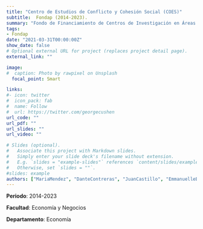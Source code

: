 ```yaml
---
title: "Centro de Estudios de Conflicto y Cohesión Social (COES)"
subtitle:  Fondap (2014-2023).
summary: "Fondo de Financiamiento de Centros de Investigación en Áreas Prioritarias"
tags:
- Fondap
date: "2021-03-31T00:00:00Z"
show_date: false
# Optional external URL for project (replaces project detail page).
external_link: ""

image:
#  caption: Photo by rawpixel on Unsplash
  focal_point: Smart

links:
#- icon: twitter
#  icon_pack: fab
#  name: Follow
#  url: https://twitter.com/georgecushen
url_code: ""
url_pdf: ""
url_slides: ""
url_video: ""

# Slides (optional).
#   Associate this project with Markdown slides.
#   Simply enter your slide deck's filename without extension.
#   E.g. `slides = "example-slides"` references `content/slides/example-slides.md`.
#   Otherwise, set `slides = ""`.
#slides: example
authors: ["MariaMendez", "DanteContreras", "JuanCastillo", "EmmanuelleBarozet", "AlfredoJoignant"]
---
```





**Periodo**: 2014-2023

**Facultad**: Economía y Negocios

**Departamento**: Economía

